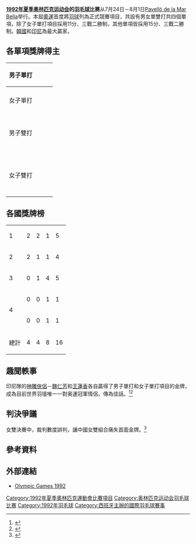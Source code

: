 {{noteTA|G1=Badminton|G2=Sports}}
{{Infobox Olympic event
|event = 羽毛球
|games = 1992年夏季
|image = 
|venue = [[Pavelló_de_la_Mar_Bella|Pavelló de la Mar Bella]]
|date = 7月28日-8月4日
|competitors = 177
|prev        = [[1988年夏季奧林匹克運動會羽毛球比賽|1988]]
|next        = [[1996年夏季奧林匹克運動會羽毛球比賽|1996]]
}}
'''[[1992年夏季奥林匹克运动会|1992年夏季奥林匹克运动会]]的[[羽毛球|羽毛球]]比赛'''从7月24日－8月1日[[Pavelló_de_la_Mar_Bella|Pavelló de la Mar Bella]]举行。本屆[[奧運|奧運]]首度將[[羽球|羽球]]列為正式競賽項目，共設有男女單雙打共四個單項，除了女子單打項目採用11分、三戰二勝制，其他單項皆採用15分、三戰二勝制。[[韓國|韓國]]和[[印尼|印尼]]為最大贏家。

== 各單項獎牌得主 ==
{| {{MedalistTable|type=項目|columns=1|style=font-size:small;}}
|-
!rowspan="2"| 男子單打
|rowspan="2"| {{flagIOCathlete|[[魏仁芳|魏仁芳]]|INA|1992年夏季}}
|rowspan="2"| {{flagIOCathlete|[[阿迪|阿迪]]|INA|1992年夏季}}
| {{flagIOCathlete|[[托马斯·施蒂尔-劳里森|托马斯·施蒂尔-劳里森]]|DEN|1992年夏季}}
|-
| {{flagIOCathlete|[[蔡祥林|蔡祥林]]|INA|1992年夏季}}
|-
!rowspan="2"|女子單打
|rowspan="2"| {{flagIOCathlete|[[王蓮香|王蓮香]]|INA|1992年夏季}}
|rowspan="2"| {{flagIOCathlete|[[方銖賢|方銖賢]]|KOR|1992年夏季}}
| {{flagIOCathlete|[[黄华_(羽毛球运动员)|黄华]]|CHN|1992年夏季}}
|-
| {{flagIOCathlete|[[唐九红|唐九红]]|CHN|1992年夏季}}
|-
!rowspan="2"|男子雙打
|rowspan="2"| {{flagIOCathlete|[[朴柱奉|朴柱奉]]|KOR|1992年夏季}}<br/>{{flagIOCathlete|[[金文秀|金文秀]]|KOR|1992年夏季}}
|rowspan="2"| {{flagIOCathlete|[[洪忠中|洪忠中]]|INA|1992年夏季}}<br/>{{flagIOCathlete|[[郭宏源|郭宏源]]|INA|1992年夏季}}
| {{flagIOCathlete|[[李永波|李永波]]|CHN|1992年夏季}}<br/>{{flagIOCathlete|[[田秉义|田秉义]]|CHN|1992年夏季}}
|-
| {{flagIOCathlete|[[拉昔夫·西迪|拉昔夫·西迪]]|MAS|1992年夏季}}<br/>{{flagIOCathlete|[[賈蘭尼·西迪|賈蘭尼·西迪]]|MAS|1992年夏季}}
|-
!rowspan="2"|女子雙打
|rowspan="2"| {{flagIOCathlete|[[黄惠英|黄惠英]]|KOR|1992年夏季}}<br/>{{flagIOCathlete|[[鄭素英_(羽毛球運動員)|鄭素英]]|KOR|1992年夏季}}
|rowspan="2"| {{flagIOCathlete|[[关渭贞|关渭贞]]|CHN|1992年夏季}}<br/>{{flagIOCathlete|[[农群华|农群华]]|CHN|1992年夏季}}
| {{flagIOCathlete|[[吉永雅|吉永雅]]|KOR|1992年夏季}}<br/>{{flagIOCathlete|[[沈恩婷|沈恩婷]]|KOR|1992年夏季}}
|-
| {{flagIOCathlete|[[林燕芬|林燕芬]]|CHN|1992年夏季}}<br/>{{flagIOCathlete|[[姚芬|姚芬]]|CHN|1992年夏季}}
|}

== 各國獎牌榜 ==
{| {{RankedMedalTable|class=wikitable sortable}}
|-
| 1 ||align=left| {{flagIOC|INA|1992年夏季}}  || 2 || 2 || 1 || 5
|-
| 2 ||align=left| {{flagIOC|KOR|1992年夏季}}  || 2 || 1 || 1 || 4
|-
| 3 ||align=left| {{flagIOC|CHN|1992年夏季}}  || 0 || 1 || 4 || 5
|-
|rowspan=2| 4 ||align=left| {{flagIOC|DEN|1992年夏季}}  || 0 || 0 || 1 || 1
|-
|align=left| {{flagIOC|MAS|1992年夏季}}  || 0 || 0 || 1 || 1
|- 
!colspan=2| 總計 !! 4 !! 4 !! 8 !! 16
|}

== 趣聞軼事 ==
印尼隊的[[神雕俠侶|神雕俠侶]]－[[魏仁芳|魏仁芳]]和[[王蓮香|王蓮香]]各自贏得了男子單打和女子單打項目的金牌，成為目前世界羽壇唯一一對奥運冠軍情侶，傳為佳話。<ref>{{Cite web |url=http://2008.sohu.com/20080804/n258584093.shtml |title=奥运历史唯一冠军情侣：王莲香魏仁芳撰写佳话 |accessdate=2009-02-04 |archive-date=2015-02-13 |archive-url=https://web.archive.org/web/20150213205935/http://2008.sohu.com/20080804/n258584093.shtml |dead-url=no }}</ref><ref>{{Cite web |url=http://www.hebsport.gov.cn/col/1208668749812/1209455777921.html |title=王莲香魏仁芳祝福林丹谢杏芳：他们有实力夺冠 |accessdate=2009-02-04 |archive-date=2009-04-22 |archive-url=https://web.archive.org/web/20090422122145/http://www.hebsport.gov.cn/col/1208668749812/1209455777921.html |dead-url=yes }}</ref>

== 判決爭議 ==
女雙決賽中，裁判數度誤判，讓中國女雙組合痛失首面金牌。<ref>{{Cite web |url=http://2008.qq.com/a/20080731/000012.htm |title=奥运回顾：巴塞罗那成一代羽球名将伤心地 |access-date=2012-04-06 |archive-url=https://web.archive.org/web/20161115053957/http://2008.qq.com/a/20080731/000012.htm |archive-date=2016-11-15 |dead-url=yes }}</ref>

==參考資料==
{{reflist}}

== 外部連結 ==
*[http://tournamentsoftware.com/sport/tournament.aspx?id=7DAA3E19-5D58-42B1-9681-290317AB4934 Olympic Games 1992]{{Wayback|url=http://tournamentsoftware.com/sport/tournament.aspx?id=7DAA3E19-5D58-42B1-9681-290317AB4934 |date=20181001065027 }}

{{1992年夏季奥林匹克运动会比赛项目}}
{{奥林匹克运动会羽毛球比赛}}

[[Category:1992年夏季奧林匹克運動會比賽項目|Category:1992年夏季奧林匹克運動會比賽項目]]
[[Category:奥林匹克运动会羽毛球比赛|Category:奥林匹克运动会羽毛球比赛]]
[[Category:1992年羽毛球|Category:1992年羽毛球]]
[[Category:西班牙主辦的國際羽毛球賽事|Category:西班牙主辦的國際羽毛球賽事]]